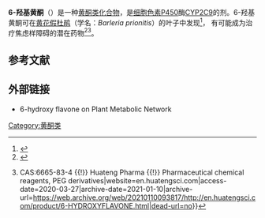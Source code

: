 {{chembox
| Verifiedfields = changed
| Watchedfields = changed
| verifiedrevid = 477225942
| Name = 6-Hydroxyflavone
| Reference =
| ImageFile = 6-hydroxyflavone.svg
| ImageSize =
| ImageName = 
| ImageFile1 = 6-Hydroxyflavone molecule ball.png
| ImageSize1 = 220
| ImageAlt1 = Ball-and-stick model of 6-hydroxyflavone
| IUPACName = 6-hydroxy-2-phenylchromen-4-one
| OtherNames = 6-Monohydroxyflavone; 6-Hydroxy-2-phenyl-4-benzopyrone
|Section1={{Chembox Identifiers
| ChemSpiderID_Ref = {{chemspidercite|correct|chemspider}}
| ChemSpiderID = 65233
| KEGG_Ref = {{keggcite|correct|kegg}}
| KEGG = C14137
| InChI = 1/C15H10O3/c16-11-6-7-14-12(8-11)13(17)9-15(18-14)10-4-2-1-3-5-10/h1-9,16H
| InChIKey = GPZYYYGYCRFPBU-UHFFFAOYAV
| SMILES1 = O=C\1c3c(O/C(=C/1)c2ccccc2)ccc(O)c3
| ChEMBL_Ref = {{ebicite|correct|EBI}}
| ChEMBL = 138649
| StdInChI_Ref = {{stdinchicite|correct|chemspider}}
| StdInChI = 1S/C15H10O3/c16-11-6-7-14-12(8-11)13(17)9-15(18-14)10-4-2-1-3-5-10/h1-9,16H
| StdInChIKey_Ref = {{stdinchicite|correct|chemspider}}
| StdInChIKey = GPZYYYGYCRFPBU-UHFFFAOYSA-N
| CASNo_Ref = {{cascite|correct|CAS}}
| CASNo = 6665-83-4
| UNII_Ref = {{fdacite|correct|FDA}}
| UNII = 148S6Z78H6
| EC_number = 229-704-8
| SMILES = C1=CC=C(C=C1)C2=CC(=O)C3=C(O2)C=CC(=C3)O
| PubChem = 72279
  }}
|Section2={{Chembox Properties
| C=15 | H=10 | O=3
| MeltingPt = {{convert|235.5|-|236.5|C|K}}<ref>{{cite journal|journal=The Journal of Organic Chemistry|volume=27|issue=2|language=en|issn=0022-3263|date=1962-02|pages=381–389|doi=10.1021/jo01049a010|url=https://pubs.acs.org/doi/abs/10.1021/jo01049a010|title=Physical and Chemical Properties of Hydroxyflavones. I. Infrared Absorption Spectra of Monohydroxyflavones and Their O-Methyl and O-Acetyl Derivatives 1,2|accessdate=2021-01-08|author=J. H. Looker, Walter W. Hanneman}}</ref>
| Density = 1.411 g·cm<sup>−3</sup><ref>{{cite journal|journal=Acta Crystallographica Section C Crystal Structure Communications|volume=48|issue=9|date=1992-09-15|pages=1714–1715|doi=10.1107/S0108270192005456|url=http://scripts.iucr.org/cgi-bin/paper?S0108270192005456|title=Structure of 6-hydroxyflavone|accessdate=2021-01-08|author=J. Seetharaman, S. S. Rajan|archive-date=2018-06-02|archive-url=https://web.archive.org/web/20180602224633/http://scripts.iucr.org/cgi-bin/paper?S0108270192005456|dead-url=no}}</ref>
  }}
}}

'''6-羟基黄酮'''（{{lang-en|6-Hydroxyflavone}}）是一种[[黄酮类化合物|黄酮类化合物]]，是[[细胞色素P450|细胞色素P450]]酶[[CYP2C9|CYP2C9]]的{{le|非竞争性抑制|Non-competitive inhibition}}剂。6-羟基黄酮可在[[黄花假杜鹃|黄花假杜鹃]]（学名：''Barleria prionitis''）的叶子中发现<ref>{{cite book|author=M Daniel|title=Medicinal Plants: Chemistry and Properties|url=https://books.google.com/books?id=5sU6yo1jFxQC&pg=PA78|year=2006|publisher=Science Publishers|isbn=978-1-57808-395-4|page=78|access-date=2021-01-08|archive-date=2022-03-09|archive-url=https://web.archive.org/web/20220309004706/https://books.google.com/books?id=5sU6yo1jFxQC&pg=PA78}}</ref>，
有可能成为治疗焦虑样障碍的潜在药物<ref>{{citation|doi=10.1016/j.bcp.2009.12.024|pmid=20067772|title=GABAA receptor subtype selectivity underlying anxiolytic effect of 6-hydroxyflavone|journal=Biochemical Pharmacology|volume=79|issue=9|pages=1337–1344|year=2010|last1=Ren|first1=Lihuan|last2=Wang|first2=Feng|last3=Xu|first3=Zhiwen|last4=Chan|first4=Wing Man|last5=Zhao|first5=Cunyou|last6=Xue|first6=Hong}}</ref><ref>{{Cite web|url=http://en.huatengsci.com/product/6-HYDROXYFLAVONE.html|title=6-HYDROXYFLAVONE {{!}} CAS:6665-83-4 {{!}} Huateng Pharma {{!}} Pharmaceutical chemical reagents, PEG derivatives|website=en.huatengsci.com|access-date=2020-03-27|archive-date=2021-01-10|archive-url=https://web.archive.org/web/20210110093817/http://en.huatengsci.com/product/6-HYDROXYFLAVONE.html|dead-url=no}}</ref>。


== 参考文献 ==
{{Reflist}}

== 外部链接 ==
* 6-hydroxy flavone on Plant Metabolic Network
{{黄酮}}

[[Category:黄酮类|Category:黄酮类]]
{{Aromatic-stub}}